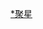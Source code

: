 {{WPSS-cat}}
{{hiddencat}}

{{Stub Category|article=[[聚星|聚星]] (含[[双星|双星]])|newstub=multi-star-stub|category=聚星}}

[[Category:恆星小作品|*聚星]]